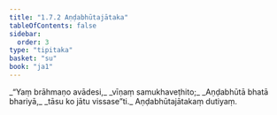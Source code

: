 ```yaml
---
title: "1.7.2 Aṇḍabhūtajātaka"
tableOfContents: false
sidebar:
  order: 3
type: "tipitaka"
basket: "su"
book: "ja1"
---
```



<DynamicBreadcrumb />

<Division number="62" book="ja1">

<Paragraph number="137" type="verses" book="ja1">
_“Yaṃ brāhmaṇo avādesi,_  
_vīṇaṃ samukhaveṭhito;_  
_Aṇḍabhūtā bhatā bhariyā,_  
_tāsu ko jātu vissase”ti._  


</Paragraph>
</Division>

<Paragraph number="138" type="center" book="ja1">
Aṇḍabhūtajātakaṃ dutiyaṃ.
</Paragraph>
